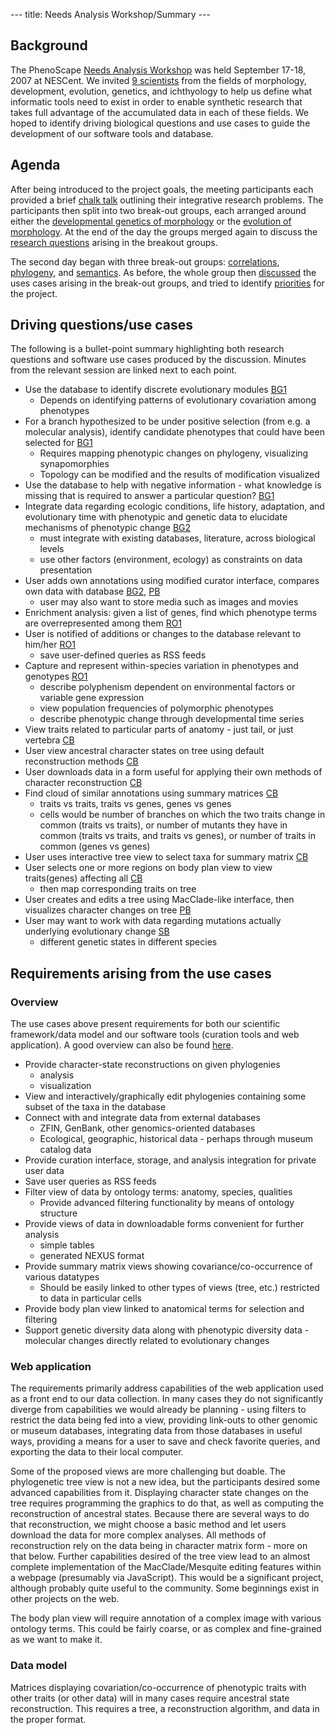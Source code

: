 ---
title: Needs Analysis Workshop/Summary
---

==Background==

The PhenoScape [[Needs Analysis Workshop]] was held September 17-18, 2007 at NESCent.  We invited [[Needs Analysis Workshop#Participants|9 scientists]] from the fields of morphology, development, evolution, genetics, and ichthyology to help us define what informatic tools need to exist in order to enable synthetic research that takes full advantage of the accumulated data in each of these fields.  We hoped to identify driving biological questions and use cases to guide the development of our software tools and database.

==Agenda==
After being introduced to the project goals, the meeting participants each provided a brief [[Needs Analysis Workshop/Chalk talks|chalk talk]] outlining their integrative research problems.  The participants then split into two break-out groups, each arranged around either the [[Needs Analysis Workshop/Breakout group 1|developmental genetics of morphology]] or the [[Needs Analysis Workshop/Breakout group 2|evolution of morphology]].  At the end of the day the groups merged again to discuss the [[Needs Analysis Workshop/Report-out Day1|research questions]] arising in the breakout groups.

The second day began with three break-out groups: [[Needs Analysis Workshop/Correlation Breakout|correlations]], [[Needs Analysis Workshop/Phylogeny Breakout|phylogeny]], and [[Needs Analysis Workshop/Semantics Breakout|semantics]].  As before, the whole group then [[Needs Analysis Workshop/Report-out Day2|discussed]] the uses cases arising in the break-out groups, and tried to identify [[Needs Analysis Workshop/Prioritization|priorities]] for the project.

==Driving questions/use cases==

The following is a bullet-point summary highlighting both research questions and software use cases produced by the discussion.  Minutes from the relevant session are linked next to each point.

* Use the database to identify discrete evolutionary modules [[Needs Analysis Workshop/Breakout group 1|BG1]]
** Depends on identifying patterns of evolutionary covariation among phenotypes
* For a branch hypothesized to be under positive selection (from e.g. a molecular analysis), identify candidate phenotypes that could have been selected for [[Needs Analysis Workshop/Breakout group 1|BG1]]
** Requires mapping phenotypic changes on phylogeny, visualizing synapomorphies
** Topology can be modified and the results of modification visualized
* Use the database to help with negative information - what knowledge is missing that is required to answer a particular question? [[Needs Analysis Workshop/Breakout group 1|BG1]]
* Integrate data regarding ecologic conditions, life history, adaptation, and evolutionary time with phenotypic and genetic data to elucidate mechanisms of phenotypic change [[Needs Analysis Workshop/Breakout group 2|BG2]]
** must integrate with existing databases, literature, across biological levels
** use other factors (environment, ecology) as constraints on data presentation
* User adds own annotations using modified curator interface, compares own data with database [[Needs Analysis Workshop/Breakout group 2|BG2]], [[Needs Analysis Workshop/Phylogeny Breakout|PB]]
** user may also want to store media such as images and movies
* Enrichment analysis: given a list of genes, find which phenotype terms are overrepresented among them [[Needs Analysis Workshop/Report-out Day1|RO1]]
* User is notified of additions or changes to the database relevant to him/her [[Needs Analysis Workshop/Report-out Day1|RO1]]
** save user-defined queries as RSS feeds
* Capture and represent within-species variation in phenotypes and genotypes [[Needs Analysis Workshop/Report-out Day1|RO1]]
** describe polyphenism dependent on environmental factors or variable gene expression
** view population frequencies of polymorphic phenotypes
** describe phenotypic change through developmental time series
* View traits related to particular parts of anatomy - just tail, or just vertebra [[Needs Analysis Workshop/Correlation Breakout|CB]]
* User view ancestral character states on tree using default reconstruction methods [[Needs Analysis Workshop/Correlation Breakout|CB]]
* User downloads data in a form useful for applying their own methods of character reconstruction [[Needs Analysis Workshop/Correlation Breakout|CB]]
* Find cloud of similar annotations using summary matrices [[Needs Analysis Workshop/Correlation Breakout|CB]]
** traits vs traits, traits vs genes, genes vs genes
** cells would be number of branches on which the two traits change in common (traits vs traits), or number of mutants they have in common (traits vs traits, and traits vs genes), or number of traits in common (genes vs genes)
* User uses interactive tree view to select taxa for summary matrix [[Needs Analysis Workshop/Correlation Breakout|CB]]
* User selects one or more regions on body plan view to view traits(genes) affecting all [[Needs Analysis Workshop/Correlation Breakout|CB]]
** then map corresponding traits on tree
* User creates and edits a tree using MacClade-like interface, then visualizes character changes on tree [[Needs Analysis Workshop/Phylogeny Breakout|PB]]
* User may want to work with data regarding mutations actually underlying evolutionary change [[Needs Analysis Workshop/Semantics Breakout|SB]]
** different genetic states in different species

==Requirements arising from the use cases==


===Overview===

The use cases above present requirements for both our scientific framework/data model and our software tools (curation tools and web application).  A good overview can also be found [[Needs Analysis Workshop/Prioritization|here]].

* Provide character-state reconstructions on given phylogenies
** analysis
** visualization
* View and interactively/graphically edit phylogenies containing some subset of the taxa in the database
* Connect with and integrate data from external databases
** ZFIN, GenBank, other genomics-oriented databases
** Ecological, geographic, historical data - perhaps through museum catalog data
* Provide curation interface, storage, and analysis integration for private user data
* Save user queries as RSS feeds
* Filter view of data by ontology terms: anatomy, species, qualities
** Provide advanced filtering functionality by means of ontology structure
* Provide views of data in downloadable forms convenient for further analysis
** simple tables
** generated NEXUS format
* Provide summary matrix views showing covariance/co-occurrence of various datatypes
** Should be easily linked to other types of views (tree, etc.) restricted to data in particular cells
* Provide body plan view linked to anatomical terms for selection and filtering
* Support genetic diversity data along with phenotypic diversity data - molecular changes directly related to evolutionary changes

===Web application===

The requirements primarily address capabilities of the web application used as a front end to our data collection.  In many cases they do not significantly diverge from capabilities we would already be planning - using filters to restrict the data being fed into a view, providing link-outs to other genomic or museum databases, integrating data from those databases in useful ways, providing a means for a user to save and check favorite queries, and exporting the data to their local computer.

Some of the proposed views are more challenging but doable.  The phylogenetic tree view is not a new idea, but the participants desired some advanced capabilities from it.  Displaying character state changes on the tree requires programming the graphics to do that, as well as computing the reconstruction of ancestral states.  Because there are several ways to do that reconstruction, we might choose a basic method and let users download the data for more complex analyses.  All methods of reconstruction rely on the data being in character matrix form - more on that below.  Further capabilities desired of the tree view lead to an almost complete implementation of the MacClade/Mesquite editing features within a webpage (presumably via JavaScript).  This would be a significant project, although probably quite useful to the community.  Some beginnings exist in other projects on the web.

The body plan view will require annotation of a complex image with various ontology terms.  This could be fairly coarse, or as complex and fine-grained as we want to make it.

===Data model===

Matrices displaying covariation/co-occurrence of phenotypic traits with other traits (or other data) will in many cases require ancestral state reconstruction.  This requires a tree, a reconstruction algorithm, and data in the proper format.